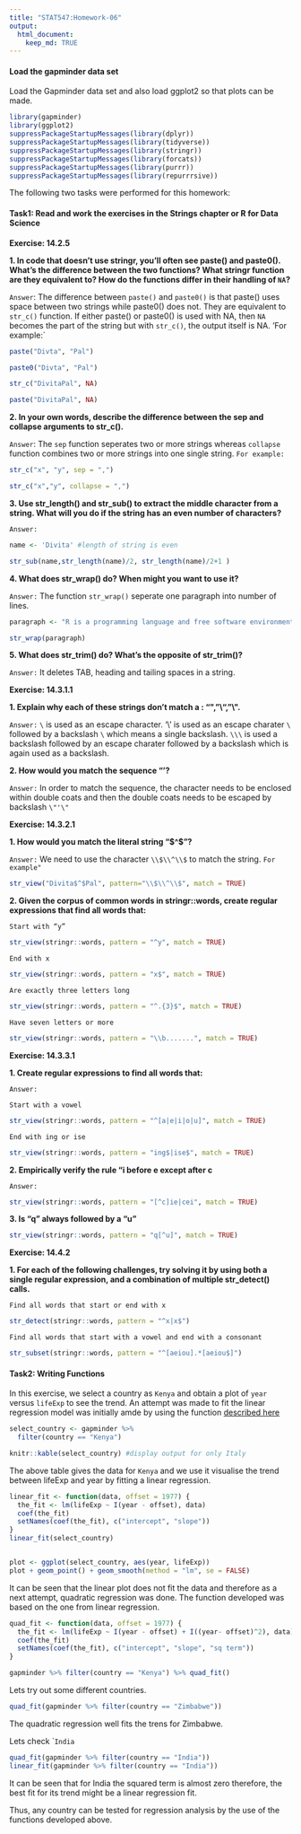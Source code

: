 ```yaml
---
title: "STAT547:Homework-06"
output: 
  html_document:
    keep_md: TRUE
---
```


#### Load the gapminder data set



Load the Gapminder data set and also load ggplot2 so that plots can be made.



```r
library(gapminder)
library(ggplot2)
suppressPackageStartupMessages(library(dplyr))
suppressPackageStartupMessages(library(tidyverse))
suppressPackageStartupMessages(library(stringr))
suppressPackageStartupMessages(library(forcats))
suppressPackageStartupMessages(library(purrr))
suppressPackageStartupMessages(library(repurrrsive))
```




The following two tasks were performed for this homework:



#### **Task1: Read and work the exercises in the Strings chapter or R for Data Science**


**Exercise: 14.2.5**


**1. In code that doesn’t use stringr, you’ll often see paste() and paste0(). What’s the difference between the two functions? What stringr function are they equivalent to? How do the functions differ in their handling of `NA`?**


`Answer`: The difference between `paste()` and `paste0()` is that paste() uses space between two strings while paste0() does not. They are equivalent to `str_c()` function. If either paste() or paste0() is used with NA, then `NA` becomes the part of the string but with `str_c()`, the output itself is NA. 'For example:`



```r
paste("Divta", "Pal")
```

```r
paste0("Divta", "Pal")
```

```r
str_c("DivitaPal", NA)
```

```r
paste("DivitaPal", NA)
```



**2. In your own words, describe the difference between the sep and collapse arguments to str_c().**


`Answer`: The `sep` function seperates two or more strings whereas `collapse` function combines two or more strings into one single string. `For example:`


```r
str_c("x", "y", sep = ",")
```
```r
str_c("x","y", collapse = ",")
```



**3. Use str_length() and str_sub() to extract the middle character from a string. What will you do if the string has an even number of characters?**


`Answer:`


```r
name <- 'Divita' #length of string is even

str_sub(name,str_length(name)/2, str_length(name)/2+1 )

```




**4. What does str_wrap() do? When might you want to use it?**

`Answer:` The function `str_wrap()` seperate one paragraph into number of lines.

```r
paragraph <- "R is a programming language and free software environment for statistical computing and graphics supported by the R Foundation for Statistical Computing. The R language is widely used among statisticians and data miners for developing statistical software and data analysis."

str_wrap(paragraph)
```



**5. What does str_trim() do? What’s the opposite of str_trim()?**


`Answer:` It deletes TAB, heading and tailing spaces in a string.





**Exercise: 14.3.1.1**


**1. Explain why each of these strings don’t match a \: "\", "\\", "\\\".**



`Answer:` `\` is used as an escape character. '\\' is used as an escape charater `\` followed by a backslash `\` which means a single backslash. `\\\` is used a backslash followed by an escape charater followed by a backslash which is again used as a backslash.


**2. How would you match the sequence "'\?**


`Answer:` In order to match the sequence, the character needs to be enclosed within double coats and then the double coats needs to be escaped by backslash `\"'\"`





**Exercise: 14.3.2.1**


**1. How would you match the literal string "$^$"?**


`Answer:` We need to use the character `\\$\\^\\$` to match the string. `For example"`

```r
str_view("Divita$^$Pal", pattern="\\$\\^\\$", match = TRUE)
```




**2. Given the corpus of common words in stringr::words, create regular expressions that find all words that:**

`Start with “y”`

```r
str_view(stringr::words, pattern = "^y", match = TRUE)
```


`End with x`


```r
str_view(stringr::words, pattern = "x$", match = TRUE)
```

`Are exactly three letters long`

```r
str_view(stringr::words, pattern = "^.{3}$", match = TRUE)
```

`Have seven letters or more`

```r
str_view(stringr::words, pattern = "\\b.......", match = TRUE)
```




**Exercise: 14.3.3.1**


**1. Create regular expressions to find all words that:**

`Answer:`


`Start with a vowel`

```r
str_view(stringr::words, pattern = "^[a|e|i|o|u]", match = TRUE)
```



`End with ing or ise`

```r
str_view(stringr::words, pattern = "ing$|ise$", match = TRUE)
```


**2. Empirically verify the rule “i before e except after c**

`Answer:`


```r
str_view(stringr::words, pattern = "[^c]ie|cei", match = TRUE)
```



**3. Is “q” always followed by a “u”**



```r
str_view(stringr::words, pattern = "q[^u]", match = TRUE)
```



**Exercise: 14.4.2**


**1. For each of the following challenges, try solving it by using both a single regular expression, and a combination of multiple str_detect() calls.**

`Find all words that start or end with x`

```r
str_detect(stringr::words, pattern = "^x|x$")
```


`Find all words that start with a vowel and end with a consonant`


```r
str_subset(stringr::words, pattern = "^[aeiou].*[aeiou$]")
```





#### **Task2: Writing Functions**



In this exercise, we select a country as `Kenya` and obtain a plot of `year` versus `lifeExp` to see the trend. An attempt was made to fit the linear regression model was initially amde by using the function [described here](http://stat545.com/block012_function-regress-lifeexp-on-year.html)


```r
select_country <- gapminder %>% 
  filter(country == "Kenya")

knitr::kable(select_country) #display output for only Italy
```




The above table gives the data for `Kenya` and we use it visualise the trend between lifeExp and year by fitting a linear regression.




```r
linear_fit <- function(data, offset = 1977) {
  the_fit <- lm(lifeExp ~ I(year - offset), data)
  coef(the_fit)
  setNames(coef(the_fit), c("intercept", "slope"))
}
linear_fit(select_country)


plot <- ggplot(select_country, aes(year, lifeExp))
plot + geom_point() + geom_smooth(method = "lm", se = FALSE)
```


It can be seen that the linear plot does not fit the data and therefore as a next attempt, quadratic regression was done. The function developed was based on the one from linear regression.


```r
quad_fit <- function(data, offset = 1977) {
  the_fit <- lm(lifeExp ~ I(year - offset) + I((year- offset)^2), data)
  coef(the_fit)
  setNames(coef(the_fit), c("intercept", "slope", "sq term"))
}

gapminder %>% filter(country == "Kenya") %>% quad_fit()
```




Lets try out some different countries.


```r
quad_fit(gapminder %>% filter(country == "Zimbabwe"))
```


The quadratic regression well fits the trens for Zimbabwe.


Lets check ``India`


```r
quad_fit(gapminder %>% filter(country == "India"))
linear_fit(gapminder %>% filter(country == "India"))
```


It can be seen that for India the squared term is almost zero therefore, the best fit for its trend might be a linear regression fit. 


Thus, any country can be tested for regression analysis by the use of the functions developed above.




